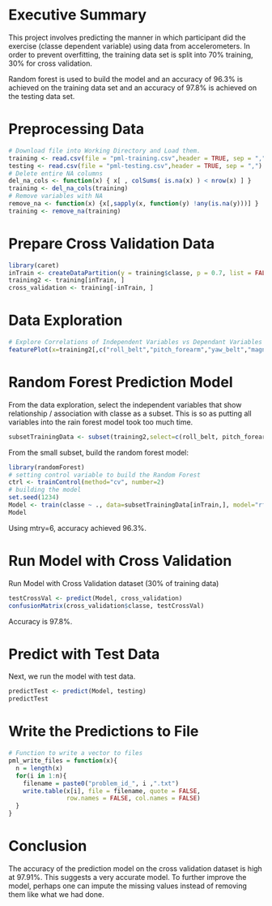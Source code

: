 Executive Summary
==================
This project involves predicting the manner in which participant did the exercise (classe dependent variable) using data from accelerometers. In order to prevent overfitting, the training data set is split into 70% training, 30% for cross validation. 

Random forest is used to build the model and an accuracy of 96.3% is achieved on the training data set and an accuracy of 97.8% is achieved on the testing data set.

Preprocessing Data
==================
```r
# Download file into Working Directory and Load them.
training <- read.csv(file = "pml-training.csv",header = TRUE, sep = ",")
testing <- read.csv(file = "pml-testing.csv",header = TRUE, sep = ",")
# Delete entire NA columns
del_na_cols <- function(x) { x[ , colSums( is.na(x) ) < nrow(x) ] }
training <- del_na_cols(training)
# Remove variables with NA
remove_na <- function(x) {x[,sapply(x, function(y) !any(is.na(y)))] }
training <- remove_na(training)
```

Prepare Cross Validation Data
=============================
```r
library(caret)
inTrain <- createDataPartition(y = training$classe, p = 0.7, list = FALSE)
training2 <- training[inTrain, ]
cross_validation <- training[-inTrain, ]
```

Data Exploration
=================
```r
# Explore Correlations of Independent Variables vs Dependant Variables using Feature Plot
featurePlot(x=training2[,c("roll_belt","pitch_forearm","yaw_belt","magnet_dumbbell_y","pitch_belt", "magnet_dumbbell_z", "roll_forearm", "accel_dumbbell_y", "roll_dumbbell", "magnet_dumbbell_x")],y=training$classe,plot="pairs")
```

Random Forest Prediction Model
==============================
From the data exploration, select the independent variables that show relationship / association with classe as a subset. This is so as putting all variables into the rain forest model took too much time.

```r
subsetTrainingData <- subset(training2,select=c(roll_belt, pitch_forearm, yaw_belt, magnet_dumbbell_y, pitch_belt, magnet_dumbbell_z, roll_forearm, accel_dumbbell_y, roll_dumbbell, magnet_dumbbell_x,classe))
```

From the small subset, build the random forest model:
```r
library(randomForest)
# setting control variable to build the Random Forest
ctrl <- trainControl(method="cv", number=2)
# building the model
set.seed(1234)
Model <- train(classe ~ ., data=subsetTrainingData[inTrain,], model="rf", trControl=ctrl)
Model
```

Using mtry=6, accuracy achieved 96.3%. 

Run Model with Cross Validation
================================
Run Model with Cross Validation dataset (30% of training data)

```r
testCrossVal <- predict(Model, cross_validation)
confusionMatrix(cross_validation$classe, testCrossVal)
```

Accuracy is 97.8%.

Predict with Test Data
======================
Next, we run the model with test data.
```r
predictTest <- predict(Model, testing)
predictTest
```

Write the Predictions to File
=============================
```r
# Function to write a vector to files
pml_write_files = function(x){
  n = length(x)
  for(i in 1:n){
    filename = paste0("problem_id_", i ,".txt")
    write.table(x[i], file = filename, quote = FALSE,
                row.names = FALSE, col.names = FALSE)
  }
}
```

Conclusion
==========
The accuracy of the prediction model on the cross validation dataset is high at 97.91%. This suggests a very accurate model. To further improve the model, perhaps one can impute the missing values instead of removing them like what we had done.

